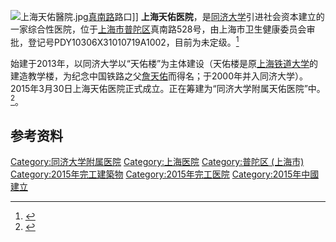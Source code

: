 [[File:上海天佑醫院.jpg|thumb]][[真南路|真南路]]路口]]
'''上海天佑医院'''，是[[同济大学|同济大学]]引进社会资本建立的一家综合性医院，位于[[上海市|上海市]][[普陀区_(上海市)|普陀区]]真南路528号，由上海市卫生健康委员会审批，登记号PDY10306X31010719A1002，目前为未定级。<ref name="lev">{{cite web |title=上海天佑医院 |url=http://zgcx.nhc.gov.cn:9090/Unit/Details/d78d4563d5e5465693a0c106ee792c1b-637343863927043034-4EC5E9E6B6757D7F43F261413822327F |website=国家卫生健康委员会|accessdate=2020-08-30}}</ref>

始建于2013年，以同济大学以“天佑楼”为主体建设（天佑楼是原[[上海铁道大学|上海铁道大学]]的建造教学楼，为纪念中国铁路之父[[詹天佑|詹天佑]]而得名；于2000年并入同济大学）。2015年3月30日上海天佑医院正式成立。正在筹建为“同济大学附属天佑医院”中。<ref name="简介">{{cite web |title=上海天佑医院简介 |url=https://www.tyhosp.com/tygk/yyjj/#yyjj |website=上海天佑医院 |accessdate=2020-08-28 |archive-date=2021-01-19 |archive-url=https://web.archive.org/web/20210119221918/http://tyhosp.com/tygk/yyjj/#yyjj }}</ref>。

== 参考资料 ==
{{reflist}}

{{上海小作品}}

[[Category:同济大学附属医院|Category:同济大学附属医院]]
[[Category:上海医院|Category:上海医院]]
[[Category:普陀区_(上海市)|Category:普陀区 (上海市)]]
[[Category:2015年完工建築物|Category:2015年完工建築物]]
[[Category:2015年完工医院|Category:2015年完工医院]]
[[Category:2015年中國建立|Category:2015年中國建立]]